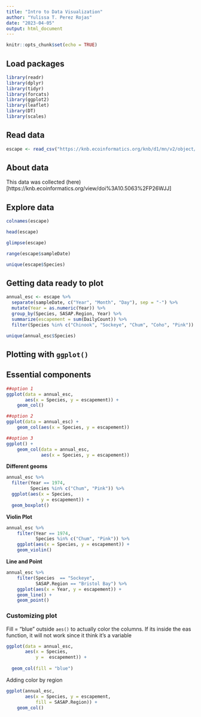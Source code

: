 ```yaml
---
title: "Intro to Data Visualization"
author: "Yulissa T. Perez Rojas"
date: "2023-04-05"
output: html_document
---
```


```r
knitr::opts_chunk$set(echo = TRUE)
```

## Load packages
```r
library(readr)
library(dplyr)
library(tidyr)
library(forcats)
library(ggplot2)
library(leaflet)
library(DT)
library(scales)

```

## Read data
```r
escape <- read_csv("https://knb.ecoinformatics.org/knb/d1/mn/v2/object/urn%3Auuid%3Af119a05b-bbe7-4aea-93c6-85434dcb1c5e")
```

## About data
This data was collected (here)[https://knb.ecoinformatics.org/view/doi%3A10.5063%2FP26WJJ]

## Explore data
```r

colnames(escape)

head(escape)

glimpse(escape)

range(escape$sampleDate)

unique(escape$Species)

```


## Getting data ready to plot
```r

annual_esc <- escape %>% 
  separate(sampleDate, c("Year", "Month", "Day"), sep = "-") %>% 
  mutate(Year = as.numeric(Year)) %>% 
  group_by(Species, SASAP.Region, Year) %>% 
  summarize(escapement = sum(DailyCount)) %>% 
  filter(Species %in% c("Chinook", "Sockeye", "Chum", "Coho", "Pink"))

unique(annual_esc$Species)


```

## Plotting with `ggplot()`

## Essential components
```r

##option 1 
ggplot(data = annual_esc,
       aes(x = Species, y = escapement)) +
    geom_col()

##option 2
ggplot(data = annual_esc) +
    geom_col(aes(x = Species, y = escapement))

##option 3
ggplot() +
    geom_col(data = annual_esc,
             aes(x = Species, y = escapement))

```


**Different geoms**
```r

annual_esc %>% 
  filter(Year == 1974,
         Species %in% c("Chum", "Pink")) %>% 
  ggplot(aes(x = Species,
             y = escapement)) +
  geom_boxplot()

```


**Violin Plot**
```r

annual_esc %>%
    filter(Year == 1974,
           Species %in% c("Chum", "Pink")) %>%
    ggplot(aes(x = Species, y = escapement)) +
    geom_violin()

```

**Line and Point**
```r
annual_esc %>%
    filter(Species  == "Sockeye",
           SASAP.Region == "Bristol Bay") %>%
    ggplot(aes(x = Year, y = escapement)) +
    geom_line() +
    geom_point()

```


### Customizing plot
Fill = "blue" outside `aes()` to actually color the columns. If its inside the eas function, it will not work since it think it's a variable
```r

ggplot(data = annual_esc,
       aes(x = Species,
           y =  escapement)) +
  
  geom_col(fill = "blue")

```

Adding color by region
```r

ggplot(annual_esc,
       aes(x = Species, y = escapement,
           fill = SASAP.Region)) +
    geom_col()

```

